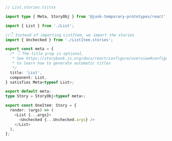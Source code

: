 ```ts
// List.stories.ts|tsx

import type { Meta, StoryObj } from '@junk-temporary-prototypes/react';

import { List } from './List';

//👇 Instead of importing ListItem, we import the stories
import { Unchecked } from './ListItem.stories';

export const meta = {
  /* 👇 The title prop is optional.
   * See https://storybook.js.org/docs/react/configure/overview#configure-story-loading
   * to learn how to generate automatic titles
   */
  title: 'List',
  component: List,
} satisfies Meta<typeof List>;

export default meta;
type Story = StoryObj<typeof meta>;

export const OneItem: Story = {
  render: (args) => (
    <List {...args}>
      <Unchecked {...Unchecked.args} />
    </List>
  ),
};
```

